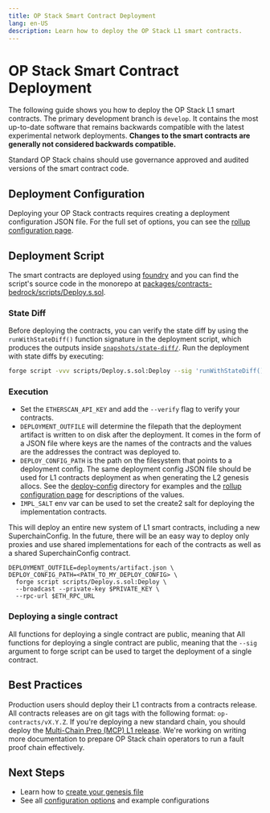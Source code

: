 ```yaml
---
title: OP Stack Smart Contract Deployment
lang: en-US
description: Learn how to deploy the OP Stack L1 smart contracts.
---
```



# OP Stack Smart Contract Deployment

The following guide shows you how to deploy the OP Stack L1 smart contracts.
The primary development branch is `develop`. It contains the most up-to-date
software that remains backwards compatible with the latest experimental
network deployments. **Changes to the smart contracts are generally not considered backwards compatible.**

<Callout>
  Standard OP Stack chains should use governance approved and audited versions
  of the smart contract code.
</Callout>

## Deployment Configuration

Deploying your OP Stack contracts requires creating a deployment configuration
JSON file. For the full set of options, you can see the [rollup configuration page](/builders/chain-operators/configuration/rollup).

## Deployment Script

The smart contracts are deployed using [foundry](https://github.com/foundry-rs)
and you can find the script's source code in the monorepo at 
[packages/contracts-bedrock/scripts/Deploy.s.sol](https://github.com/ethereum-optimism/optimism/blob/develop/packages/contracts-bedrock/scripts/Deploy.s.sol).

### State Diff

Before deploying the contracts, you can verify the state diff by using the `runWithStateDiff()` function signature in the deployment script, which produces
the outputs inside [`snapshots/state-diff/`](https://github.com/ethereum-optimism/optimism/tree/develop/packages/contracts-bedrock/snapshots/state-diff).
Run the deployment with state diffs by executing:

```bash
forge script -vvv scripts/Deploy.s.sol:Deploy --sig 'runWithStateDiff()' --rpc-url $ETH_RPC_URL --broadcast --private-key $PRIVATE_KEY
```

### Execution

*   Set the `ETHERSCAN_API_KEY` and add the `--verify` flag to verify your
    contracts.
*   `DEPLOYMENT_OUTFILE` will determine the filepath that the deployment
    artifact is written to on disk after the deployment. It comes in the form of a
    JSON file where keys are the names of the contracts and the values are the
    addresses the contract was deployed to.
*   `DEPLOY_CONFIG_PATH` is the path on the filesystem that points to a deployment
    config. The same deployment config JSON file should be used for L1 contracts
    deployment as when generating the L2 genesis allocs. See the [deploy-config](https://github.com/ethereum-optimism/optimism/tree/develop/packages/contracts-bedrock/deploy-config)
    directory for examples and the [rollup configuration page](/builders/chain-operators/configuration/rollup)
    for descriptions of the values.
*   `IMPL_SALT` env var can be used to set the create2 salt for deploying the
    implementation contracts.

This will deploy an entire new system of L1 smart contracts, including a new
SuperchainConfig. In the future, there will be an easy way to deploy only
proxies and use shared implementations for each of the contracts as well as a
shared SuperchainConfig contract.

```
DEPLOYMENT_OUTFILE=deployments/artifact.json \
DEPLOY_CONFIG_PATH=<PATH_TO_MY_DEPLOY_CONFIG> \
  forge script scripts/Deploy.s.sol:Deploy \
  --broadcast --private-key $PRIVATE_KEY \
  --rpc-url $ETH_RPC_URL
```

### Deploying a single contract
All functions for deploying a single contract are public, meaning that
All functions for deploying a single contract are public, meaning that
the `--sig` argument to forge script can be used to target the deployment of a
single contract.

## Best Practices

Production users should deploy their L1 contracts from a contracts release.
All contracts releases are on git tags with the following format:
`op-contracts/vX.Y.Z`. If you're deploying a new standard chain, you should
deploy the [Multi-Chain Prep (MCP) L1 release](https://github.com/ethereum-optimism/optimism/releases/tag/op-contracts%2Fv1.3.0).
We're working on writing more documentation to prepare OP Stack chain operators
to run a fault proof chain effectively.

## Next Steps

*   Learn how to [create your genesis file](/builders/chain-operators/deploy/genesis)
*   See all [configuration options](/builders/chain-operators/configuration/rollup) and example configurations
